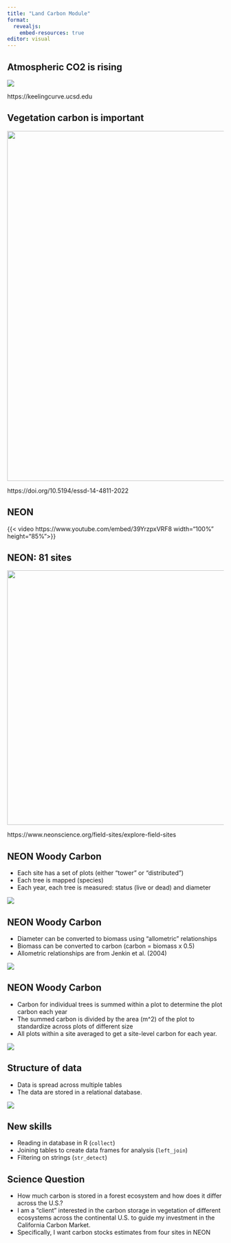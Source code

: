 ```yaml
---
title: "Land Carbon Module"
format: 
  revealjs:
    embed-resources: true
editor: visual
---
```


## Atmospheric CO2 is rising

![](assignment/img/keeling-curve.png){fig-align="center"  fig-alt="graph of atmospheric CO2 over time from the Keeling Curve"}

::: aside
https://keelingcurve.ucsd.edu
:::

## Vegetation carbon is important

![](assignment/img/carbon-budget-2022.png){fig-align="center" width="814" fig-alt="diagram of 2022 global carbon budget"}

::: aside
https://doi.org/10.5194/essd-14-4811-2022
:::

## NEON

{{< video https://www.youtube.com/embed/39YrzpxVRF8 width="100%" height="85%">}}

## NEON: 81 sites

![](assignment/img/neon-all-sites.png){fig-align="center" width="592" fig-alt="Map of NEON sites"}

::: aside
https://www.neonscience.org/field-sites/explore-field-sites
:::

## NEON Woody Carbon

-   Each site has a set of plots (either "tower" or "distributed")
-   Each tree is mapped (species)
-   Each year, each tree is measured: status (live or dead) and diameter

![](assignment/img/plot_design.png){fig-align="center" fig-alt="diagram of NEON plot design"}

## NEON Woody Carbon

-   Diameter can be converted to biomass using "allometric" relationships
-   Biomass can be converted to carbon (carbon = biomass x 0.5)
-   Allometric relationships are from Jenkin et al. (2004)

![](assignment/img/allometrics_plot.png){fig-align="center" fig-alt="graph of allometric relationship"}

## NEON Woody Carbon

-   Carbon for individual trees is summed within a plot to determine the plot carbon each year
-   The summed carbon is divided by the area (m\^2) of the plot to standardize across plots of different size
-   All plots within a site averaged to get a site-level carbon for each year.

![](assignment/img/plot_design.png){fig-align="center" fig-alt="diagram of NEON site design"}

## Structure of data

-   Data is spread across multiple tables
-   The data are stored in a relational database.

![](assignment/img/database_structure.png){fig-align="center" fig-alt="diagram database table relationship"}

## New skills

-   Reading in database in R (`collect`)
-   Joining tables to create data frames for analysis (`left_join`)
-   Filtering on strings (`str_detect`)

## Science Question

-   How much carbon is stored in a forest ecosystem and how does it differ across the U.S.?
-   I am a "client" interested in the carbon storage in vegetation of different ecosystems across the continental U.S. to guide my investment in the California Carbon Market.
-   Specifically, I want carbon stocks estimates from four sites in NEON
